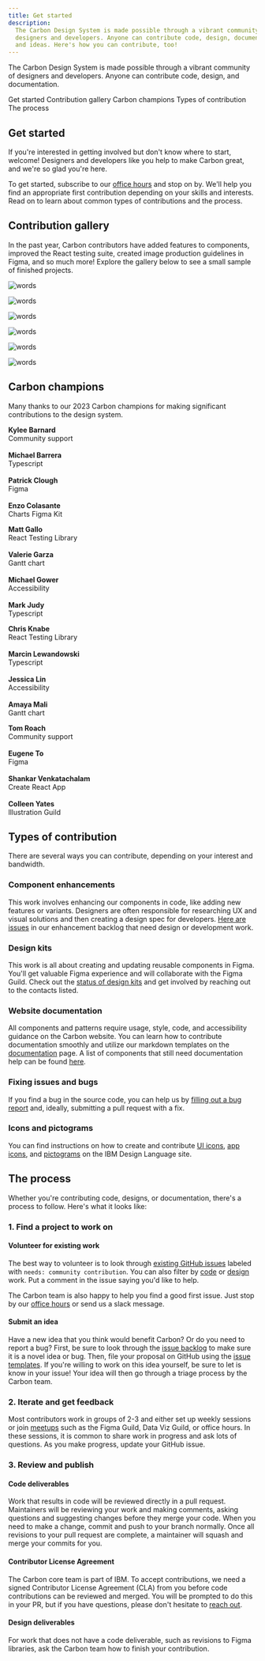 ```yaml
---
title: Get started
description:
  The Carbon Design System is made possible through a vibrant community of
  designers and developers. Anyone can contribute code, design, documentation,
  and ideas. Here's how you can contribute, too!
---
```


<PageDescription>

The Carbon Design System is made possible through a vibrant community of
designers and developers. Anyone can contribute code, design, and documentation.

</PageDescription>

<AnchorLinks>

<AnchorLink>Get started</AnchorLink>
<AnchorLink>Contribution gallery</AnchorLink>
<AnchorLink>Carbon champions</AnchorLink>
<AnchorLink>Types of contribution</AnchorLink>
<AnchorLink>The process</AnchorLink>

</AnchorLinks>

## Get started

If you're interested in getting involved but don't know where to start, welcome!
Designers and developers like you help to make Carbon great, and we're so glad
you're here.

To get started, subscribe to our [office hours](/whats-happening/meetups/) and
stop on by. We'll help you find an appropriate first contribution depending on
your skills and interests. Read on to learn about common types of contributions
and the process.

## Contribution gallery

In the past year, Carbon contributors have added features to components,
improved the React testing suite, created image production guidelines in Figma,
and so much more! Explore the gallery below to see a small sample of finished
projects.

<Row>
<Column colMd={4} colLg={4} noGutterMdLeft>
<ArticleCard
      title="Carbon Tutorial"
      author="Adopter: Carbon Core"
      date="Date contributed: November 3rd 2023"
      readTime="Contributor: Jeremy Caine"
      href="https://carbondesignsystem.com/developing/react-tutorial/overview/">

<img
  className="contribution-style"
  alt="words"
  src="/images/carbon-tutorial.gif"
/>

</ArticleCard>
</Column>
<Column colMd={4} colLg={4} noGutterMdLeft>
<ArticleCard
      title="Two handle slider"
      author="Adopter: Carbon for IBM Cloud"
      date="Date contributed: October 24th 2023"
      readTime="Contributors: Kevin Camello, Matthew Oliveira"
      href="https://github.com/carbon-design-system/carbon/issues/6337">

<img
  className="contribution-style"
  alt="words"
  src="/images/two-handle-slider.gif"
/>

</ArticleCard>
</Column>
<Column colMd={4} colLg={4} noGutterMdLeft>
<ArticleCard
      title="Sidenav delay on hover"
      author="Adopter: CDD Hub"
      date="Date contributed: May 31st 2023"
      readTime="Contributor: Shankar V."
      href="https://react.carbondesignsystem.com/?path=/story/components-ui-shell-sidenav--side-nav-rail-w-header">

<img
  className="contribution-style"
  alt="words"
  src="/images/left-hand-nav-delay.gif"
/>

</ArticleCard>
</Column>
<Column colMd={4} colLg={4} noGutterMdLeft>
<ArticleCard
      title="Read-only states"
      author="Adopter: Carbon for IBM Products"
      date="Date contributed: May 5th 2023"
      readTime="Contributors: Devin O’ Bryan, Mike Eaker, Lee Chase"
      href="https://carbondesignsystem.com/patterns/read-only-states-pattern/">

<img
  className="contribution-style"
  alt="words"
  src="/images/read-only-form-inputs.gif"
/>

</ArticleCard>
</Column>
<Column colMd={4} colLg={4} noGutterMdLeft>
<ArticleCard
      title="Content Switcher: Icon only variant"
      author="Adopter: Carbon for Sustainability"
      date="Date contributed: May 1st 2023"
      readTime="Contributor: Diana Tran"
      href="https://react.carbondesignsystem.com/?path=/story/components-contentswitcher--icon-only">

<img
  className="contribution-style"
  alt="words"
  src="/images/icon-only-switcher.gif"
/>

</ArticleCard>
</Column>
<Column colMd={4} colLg={4} noGutterMdLeft>
<ArticleCard
      title="Combo Button"
      author="Adopter: Carbon for IBM Products"
      date="Date contributed: March 13th 2023"
      readTime="Contributor: Jan Hassel"
      href="https://react.carbondesignsystem.com/?path=/docs/components-combobutton--overview">

<img
  className="contribution-style"
  alt="words"
  src="/images/combo-button.gif"
/>

</ArticleCard>
</Column>
</Row>

## Carbon champions

Many thanks to our 2023 Carbon champions for making significant contributions to
the design system.

<Row className="mobile-columns">
<Column className="one" colSm={2} colMd={2} colLg={3}>

**Kylee Barnard**<br />Community support<br /> <br /> **Michael Barrera**<br />
Typescript<br /><br /> **Patrick Clough**<br /> Figma<br /><br /> **Enzo
Colasante**<br /> Charts Figma Kit

</Column>

<Column className="one" colSm={2} colMd={2} colLg={3}>

**Matt Gallo**<br /> React Testing Library<br /><br /> **Valerie Garza**<br />
Gantt chart<br /><br /> **Michael Gower**<br /> Accessibility<br /><br /> **Mark
Judy**<br /> Typescript

</Column>

<Column className="one" colSm={2} colMd={2} colLg={3}>

**Chris Knabe**<br /> React Testing Library<br /><br /> **Marcin
Lewandowski**<br /> Typescript<br /><br /> **Jessica Lin**<br />
Accessibility<br /><br /> **Amaya Mali**<br /> Gantt chart

</Column>

<Column className="one" colSm={2} colMd={2} colLg={3}>

**Tom Roach**<br /> Community support<br /><br /> **Eugene To**<br />
Figma<br /><br /> **Shankar Venkatachalam** <br /> Create React App<br /><br />
**Colleen Yates**<br /> lllustration Guild

</Column>
</Row>

## Types of contribution

There are several ways you can contribute, depending on your interest and
bandwidth.

### Component enhancements

This work involves enhancing our components in code, like adding new features or
variants. Designers are often responsible for researching UX and visual
solutions and then creating a design spec for developers.
[Here are issues](https://github.com/carbon-design-system/carbon/issues?q=is%3Aopen+is%3Aissue+label%3A%22needs%3A+community+contribution%22+)
in our enhancement backlog that need design or development work.

### Design kits

This work is all about creating and updating reusable components in Figma.
You'll get valuable Figma experience and will collaborate with the Figma Guild.
Check out the
[status of design kits](https://www.figma.com/file/CFMtqV5Nztdbm0mi2UiDLg/Library-%2B-Template-Planning?type=design&node-id=3713-26762&mode=design&t=HqvAYXUeccKNMstT-0)
and get involved by reaching out to the contacts listed.

### Website documentation

All components and patterns require usage, style, code, and accessibility
guidance on the Carbon website. You can learn how to contribute documentation
smoothly and utilize our markdown templates on the
[documentation](/contributing/documentation/) page. A list of components that
still need documentation help can be found
[here](https://github.com/carbon-design-system/carbon-website/issues/2085).

### Fixing issues and bugs

If you find a bug in the source code, you can help us by
[filling out a bug report](https://github.com/carbon-design-system/carbon/issues/new/choose)
and, ideally, submitting a pull request with a fix.

### Icons and pictograms

You can find instructions on how to create and contribute
[UI icons](https://www.ibm.com/design/language/iconography/ui-icons/contribute),
[app icons](https://www.ibm.com/design/language/iconography/app-icons/production),
and
[pictograms](https://www.ibm.com/design/language/iconography/pictograms/contribute)
on the IBM Design Language site.

## The process

Whether you're contributing code, designs, or documentation, there's a process
to follow. Here's what it looks like:

### 1. Find a project to work on

#### Volunteer for existing work

The best way to volunteer is to look through
[existing GitHub issues](https://github.com/carbon-design-system/carbon/issues?q=is%3Aopen+is%3Aissue+label%3A%22needs%3A+community+contribution%22+)
labeled with `needs: community contribution`. You can also filter by
[code](https://github.com/carbon-design-system/carbon/issues?q=is%3Aopen+is%3Aissue+label%3A%22needs%3A+community+contribution%22+label%3A%22needs%3A+code+contribution%22+)
or
[design](https://github.com/carbon-design-system/carbon/issues?q=is%3Aopen+is%3Aissue+label%3A%22needs%3A+community+contribution%22+label%3A%22needs%3A+design+contribution%22+)
work. Put a comment in the issue saying you'd like to help.

The Carbon team is also happy to help you find a good first issue. Just stop by
our [office hours](/whats-happening/meetups/) or send us a slack message.

#### Submit an idea

Have a new idea that you think would benefit Carbon? Or do you need to report a
bug? First, be sure to look through the
[issue backlog](https://github.com/carbon-design-system/carbon/issues) to make
sure it is a novel idea or bug. Then, file your proposal on GitHub using the
[issue templates](https://github.com/carbon-design-system/carbon/issues/new/choose).
If you're willing to work on this idea yourself, be sure to let is know in your
issue! Your idea will then go through a triage process by the Carbon team.

### 2. Iterate and get feedback

Most contributors work in groups of 2-3 and either set up weekly sessions or
join [meetups](/whats-happening/meetups/#carbon-office-hours) such as the Figma
Guild, Data Viz Guild, or office hours. In these sessions, it is common to share
work in progress and ask lots of questions. As you make progress, update your
GitHub issue.

### 3. Review and publish

#### Code deliverables

Work that results in code will be reviewed directly in a pull request.
Maintainers will be reviewing your work and making comments, asking questions
and suggesting changes before they merge your code. When you need to make a
change, commit and push to your branch normally. Once all revisions to your pull
request are complete, a maintainer will squash and merge your commits for you.

#### Contributor License Agreement

The Carbon core team is part of IBM. To accept contributions, we need a signed
Contributor License Agreement (CLA) from you before code contributions can be
reviewed and merged. You will be prompted to do this in your PR, but if you have
questions, please don't hesitate
to [reach out](/help/contact-us/#slack-channels).

#### Design deliverables

For work that does not have a code deliverable, such as revisions to Figma
libraries, ask the Carbon team how to finish your contribution.
